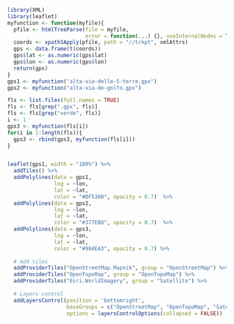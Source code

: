 
```r
library(XML)
library(leaflet)
myfunction <- function(myfile){
  pfile <- htmlTreeParse(file = myfile, 
                         error = function(...) {}, useInternalNodes = T)
  coords <- xpathSApply(pfile, path = "//trkpt", xmlAttrs)
  gps <- data.frame(t(coords))
  gps$lat <- as.numeric(gps$lat)
  gps$lon <- as.numeric(gps$lon)
  return(gps)
}
gps1 <- myfunction("alta-via-delle-5-terre.gpx")
gps2 <- myfunction("alta-via-de-golfo.gpx")

fls <- list.files(full.names = TRUE)
fls <- fls[grep(".gpx", fls)]
fls <- fls[grep("verde", fls)]
i <- 1
gps3 <- myfunction(fls[i])
for(i in 2:length(fls)){
  gps3 <- rbind(gps3, myfunction(fls[i]))
}


leaflet(gps1, width = "100%") %>% 
  addTiles() %>% 
  addPolylines(data = gps1, 
               lng = ~lon, 
               lat = ~lat,
               color = "#DF536B", opacity = 0.7)  %>% 
  addPolylines(data = gps2, 
               lng = ~lon, 
               lat = ~lat,
               color = "#377EB8", opacity = 0.7)  %>% 
  addPolylines(data = gps3, 
               lng = ~lon, 
               lat = ~lat,
               color = "#984EA3", opacity = 0.7) %>%
  
  # Add tiles
  addProviderTiles("OpenStreetMap.Mapnik", group = "OpenStreetMap") %>%
  addProviderTiles("OpenTopoMap", group = "OpenTopoMap") %>%
  addProviderTiles("Esri.WorldImagery", group = "Satellite") %>%
  
  # Layers control
  addLayersControl(position = 'bottomright',
                   baseGroups = c("OpenStreetMap", "OpenTopoMap", "Satellite"),
                   options = layersControlOptions(collapsed = FALSE)) 
```

